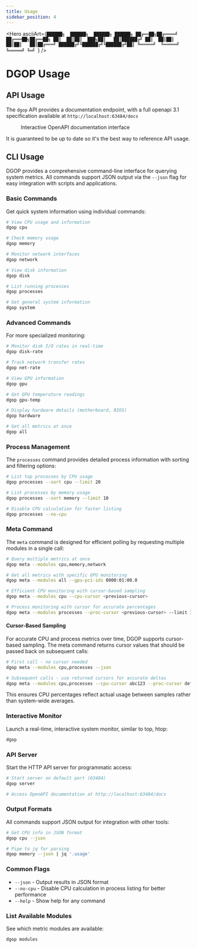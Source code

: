 ```yaml
---
title: Usage
sidebar_position: 4
---
```



<Hero
  asciiArt={`██████╗  ██████╗  ██████╗ ██████╗
██╔══██╗██╔════╝ ██╔═══██╗██╔══██╗
██║  ██║██║  ███╗██║   ██║██████╔╝
██║  ██║██║   ██║██║   ██║██╔═══╝
██████╔╝╚██████╔╝╚██████╔╝██║
╚═════╝  ╚═════╝  ╚═════╝ ╚═╝
                                  `}
/>

# DGOP Usage

## API Usage

The `dgop` API provides a documentation endpoint, with a full openapi 3.1 specification available at `http://localhost:63484/docs`

<figure style={{ textAlign: 'center' }}>
  <ThemedImage
    alt="DGOP API Documentation"
    sources={{
      light: useBaseUrl('/img/dgopdoclight.png'),
      dark: useBaseUrl('/img/dgopdoc.png'),
    }}
    style={{ maxWidth: '800px', width: '100%' }}
  />
  <figcaption>Interactive OpenAPI documentation interface</figcaption>
</figure>

It is guaranteed to be up to date so it's the best way to reference API usage.

## CLI Usage

DGOP provides a comprehensive command-line interface for querying system metrics. All commands support JSON output via the `--json` flag for easy integration with scripts and applications.

### Basic Commands

Get quick system information using individual commands:

```bash
# View CPU usage and information
dgop cpu

# Check memory usage
dgop memory

# Monitor network interfaces
dgop network

# View disk information
dgop disk

# List running processes
dgop processes

# Get general system information
dgop system
```

### Advanced Commands

For more specialized monitoring:

```bash
# Monitor disk I/O rates in real-time
dgop disk-rate

# Track network transfer rates
dgop net-rate

# View GPU information
dgop gpu

# Get GPU temperature readings
dgop gpu-temp

# Display hardware details (motherboard, BIOS)
dgop hardware

# Get all metrics at once
dgop all
```

### Process Management

The `processes` command provides detailed process information with sorting and filtering options:

```bash
# List top processes by CPU usage
dgop processes --sort cpu --limit 20

# List processes by memory usage
dgop processes --sort memory --limit 10

# Disable CPU calculation for faster listing
dgop processes --no-cpu
```

### Meta Command

The `meta` command is designed for efficient polling by requesting multiple modules in a single call:

```bash
# Query multiple metrics at once
dgop meta --modules cpu,memory,network

# Get all metrics with specific GPU monitoring
dgop meta --modules all --gpu-pci-ids 0000:01:00.0

# Efficient CPU monitoring with cursor-based sampling
dgop meta --modules cpu --cpu-cursor <previous-cursor>

# Process monitoring with cursor for accurate percentages
dgop meta --modules processes --proc-cursor <previous-cursor> --limit 100
```

#### Cursor-Based Sampling

For accurate CPU and process metrics over time, DGOP supports cursor-based sampling. The meta command returns cursor values that should be passed back on subsequent calls:

```bash
# First call - no cursor needed
dgop meta --modules cpu,processes --json

# Subsequent calls - use returned cursors for accurate deltas
dgop meta --modules cpu,processes --cpu-cursor abc123 --proc-cursor def456 --json
```

This ensures CPU percentages reflect actual usage between samples rather than system-wide averages.

### Interactive Monitor

Launch a real-time, interactive system monitor, similar to top, htop:

```bash
dgop
```

### API Server

Start the HTTP API server for programmatic access:

```bash
# Start server on default port (63484)
dgop server

# Access OpenAPI documentation at http://localhost:63484/docs
```

### Output Formats

All commands support JSON output for integration with other tools:

```bash
# Get CPU info in JSON format
dgop cpu --json

# Pipe to jq for parsing
dgop memory --json | jq '.usage'
```

### Common Flags

- `--json` - Output results in JSON format
- `--no-cpu` - Disable CPU calculation in process listing for better performance
- `--help` - Show help for any command

### List Available Modules

See which metric modules are available:

```bash
dgop modules
```